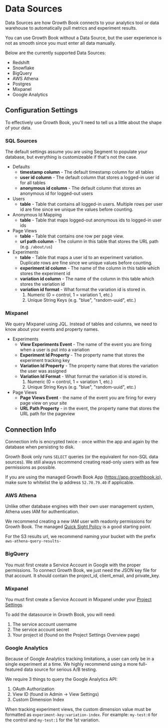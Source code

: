 # Data Sources

Data Sources are how Growth Book connects to your analytics tool or data warehouse to automatically pull metrics and experiment results.

You can use Growth Book without a Data Source, but the user experience is not as smooth since you must enter all data manually.

Below are the currently supported Data Sources:

-  Redshift
-  Snowflake
-  BigQuery
-  AWS Athena
-  Postgres
-  Mixpanel
-  Google Analytics

## Configuration Settings

To effectively use Growth Book, you'll need to tell us a little about the shape of your data.

### SQL Sources

The default settings assume you are using Segment to populate your database, but everything is customizeable if that's not the case.

- Defaults
  -  **timestamp column** - The default timestamp column for all tables
  -  **user id column** - The default column that stores a logged-in user id for all tables
  -  **anonymous id column** - The default column that stores an anonymous id for logged-out users
- Users
  -  **table** - Table that contains all logged-in users. Multiple rows per user id are fine since we unique the values before counting.
- Anonymous Id Mapping
  -  **table** - Table that maps logged-out anonymous ids to logged-in user ids
- Page Views
  -  **table** - Table that contains one row per page view.
  -  **url path column** - The column in this table that stores the URL path (e.g. `/about/us`)
- Experiments
  -  **table** - Table that maps a user id to an experiment variation. Duplicate rows are fine since we unique values before counting.
  -  **experiment id column** - The name of the column in this table which stores the experiment id
  -  **variation id column** - The name of the column in this table which stores the variation id
  -  **variation id format** - What format the variation id is stored in.
     1.  Numeric (0 = control, 1 = variation 1, etc.)
     2.  Unique String Keys (e.g. "blue", "random-uuid", etc.)

### Mixpanel

We query Mixpanel using JQL.  Instead of tables and columns, we need to know about your events and property names.

- Experiments
  -  **View Experiments Event** - The name of the event you are firing when a user is put into a variation
  -  **Experiment Id Property** - The property name that stores the experiment tracking key
  -  **Variation Id Property** - The property name that stores the variation the user was assigned
  -  **Variation Id Format** - What format the variation id is stored in.
     1.  Numeric (0 = control, 1 = variation 1, etc.)
     2.  Unique String Keys (e.g. "blue", "random-uuid", etc.)
- Page Views
  -  **Page Views Event** - the name of the event you are firing for every page view on your site
  -  **URL Path Property** - in the event, the property name that stores the URL path for the pageview 

## Connection Info

Connection info is encrypted twice - once within the app and again by the database when persisting to disk.

Growth Book only runs `SELECT` queries (or the equivalent for non-SQL data sources).  We still always recommend creating read-only users with as few permissions as possible.

If you are using the managed Growth Book App (https://app.growthbook.io), make sure to whitelist the ip address `52.70.79.40` if applicable.

### AWS Athena

Unlike other database engines with their own user management system, Athena uses IAM for authentication.

We recommend creating a new IAM user with readonly permissions for Growth Book.  The managed [Quick Sight Policy](https://docs.aws.amazon.com/athena/latest/ug/awsquicksightathenaaccess-managed-policy.html) is a good starting point.

For the S3 results url, we recommend naming your bucket with the prefix `aws-athena-query-results-`

### BigQuery

You must first create a Service Account in Google with the proper permissions. To connect Growth Book, we just need the JSON key file for that account.
It should contain the project_id, client_email, and private_key.

### Mixpanel

You must first create a Service Account in Mixpanel under your [Project Settings](https://mixpanel.com/settings/project#serviceaccounts).

To add the datasource in Growth Book, you will need:
1.  The service account username
2.  The service account secret
3.  Your project id (found on the Project Settings Overview page)

### Google Analytics

Because of Google Analytics tracking limitations, a user can only be in a single experiment at a time. We highly recommend using a more full-featured data source for serious A/B testing.

We require 3 things to query the Google Analytics API:
1.  OAuth Authorization
2.  View ID (found in Admin -> View Settings)
3.  Custom Dimension Index

When tracking experiment views, the custom dimension value must be formatted as `experiment-key:variation-index`.  For example: `my-test:0` for the control and `my-test:1` for the 1st variation.
